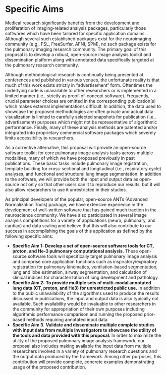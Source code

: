 
# Specific Aims

Medical research significantly benefits from the development and proliferation of imaging-related
analysis packages, particularly those softwares which have been tailored for
specific application domains.  Although several such established packages exist for the
neuroimaging community (e.g., FSL, FreeSurfer, AFNI, SPM), no such package exists for the
pulmonary imaging research community.  The primary goal of this proposal is to develop
a robust, open-source image analysis toolkit and dissemination platform along with annotated
data specifically targeted at the pulmonary research community.

Although methodological research is continually being presented at conferences and
published in various venues, the unfortunate reality is that much of this work exists
strictly in “advertisement” form.  Oftentimes the underlying code is unavailable to other
researchers or is implemented in a limited manner (i.e., strictly as proof-of-concept
software).  Frequently, crucial parameter choices are omitted in the corresponding
publication(s) which makes external implementations difficult.  In addition, the data used
to showcase the proposed methodologies are often private and actual data visualization is
limited to carefully selected snapshots for publication (i.e., advertisement) purposes
which might not be representative of algorithmic performance.  Finally, many of these
analysis methods are patented and/or integrated into proprietary commercial software
packages which severely limits accessibility to researchers.

As a corrective alternative, this proposal will provide an open-source software toolkit for
core pulmonary image analysis tasks across multiple modalities, many of which we have proposed
previously in past publications.  These basic tasks include pulmonary image registration,
template building for cross-sectional and longitudinal (i.e., respiratory cycle) analyses,
and functional and structural lung image segmentation.  In addition to the software, we will
provide both the input and output data as open-source not only so that other users can it to
reproduce our results, but it will also allow researchers to use it unrestricted in their studies.

As principal developers of the popular, open-source ANTs (Advanced Normalization Tools)
package, we have extensive experience in the development of well-written software that has
gained much traction in the neuroscience community.  We have also participated in several
image analysis competitions for a variety of applications (neuro, pulmonary, and cardiac)
and data scaling and believe that this will also contribute to our success in
accomplishing the goals of this application as defined by the following specific aims:

* __Specific Aim 1:__  __Develop a set of open-source software tools for CT, proton, and He-3
pulmonary computational analysis.__  These open-source software tools will specifically
target pulmonary image analysis and comprise core application functions such as
inspiratory/expiratory registration for pulmonary kinematics, ventilation-based segmentation,
lung and lobe estimation, airway segmentation, and calculation of clinical indices for
characterization of lung development and pathology.
* __Specific Aim 2:__  __To provide multiple sets of multi-modal annotated lung data (CT, proton,
and He3) for unrestricted public use.__  In addition to the public unavailability of the
algorithms used to produce the results discussed in publications, the input and output
data is also typically not available.  Such availability would be invaluable to other
researchers in the community for appropriation of their own purposes including algorithmic
performance comparison and running the proposed prior-based methods requiring annotated
input data.
* __Specific Aim 3.__  __Validate and disseminate multiple complete studies with input data
from multiple investigators to showcase the utility of the tools and data provided with this
proposal.__  In order to maximize the utility of the proposed pulmonary image analysis
framework, our proposal also includes making available the input data from multiple
researchers involved in a variety of pulmonary research questions and the output data
produced by the framework.  Among other purposes, this contribution will provide
complete, concrete examples demonstrating usage of the proposed contribution.

\newpage
